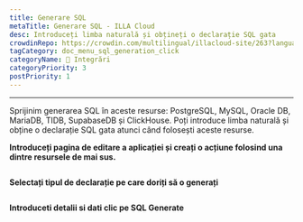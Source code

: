 ```yaml
---
title: Generare SQL
metaTitle: Generare SQL - ILLA Cloud
desc: Introduceți limba naturală și obțineți o declarație SQL gata
crowdinRepo: https://crowdin.com/multilingual/illacloud-site/263?languages=ro&filter=basic&value=0
tagCategory: doc_menu_sql_generation_click
categoryName: 🔨 Integrări
categoryPriority: 3
postPriority: 1
---
```


* * *

<Heading hidden>SQL Generation</Heading>

Sprijinim generarea SQL în aceste resurse: PostgreSQL, MySQL, Oracle DB, MariaDB, TIDB, SupabaseDB și ClickHouse. Poți introduce limba naturală și obține o declarație SQL gata atunci când folosești aceste resurse. 

**Introduceți pagina de editare a aplicației și creați o acțiune folosind una dintre resursele de mai sus.** 

<img src='https://cdn.illacloud.com/official-website/img/docs/assemble/sql_generate.png' alt="" />

**Selectați tipul de declarație pe care doriți să o generați**

<img src='https://cdn.illacloud.com/official-website/img/docs/assemble/sql_generate(1).gif' alt="" />

**Introduceti detalii si dati clic pe SQL Generate**

<img src='https://cdn.illacloud.com/official-website/img/docs/assemble/sql_generate(2).png' alt="" />
